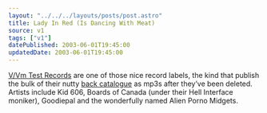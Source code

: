 ```yaml
---
layout: "../../../layouts/posts/post.astro"
title: Lady In Red (Is Dancing With Meat)
source: v1
tags: ["v1"]
datePublished: 2003-06-01T19:45:00
updatedDate: 2003-06-01T19:45:00
---
```


[V/Vm Test Records][1] are one of those nice record labels, the kind that publish the bulk of their nutty [back catalogue][2] as mp3s after they&#8217;ve been deleted. Artists include Kid 606, Boards of Canada (under their Hell Interface moniker), Goodiepal and the wonderfully named Alien Porno Midgets.

[1]: http://www.brainwashed.com/vvm/ "V/Vm Test Records: home of the musically insane"
[2]: http://www.brainwashed.com/vvm/mp3main "V/Vm Test Recordings mp3s"
